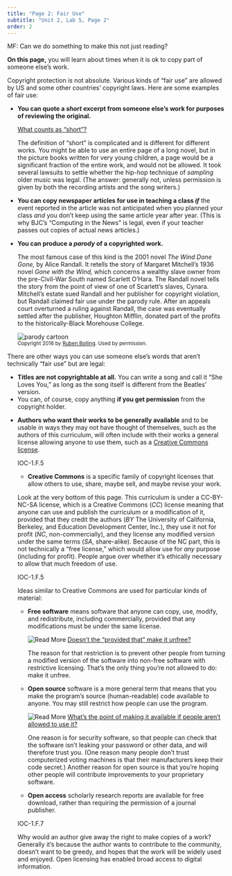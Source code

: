 ```yaml
---
title: "Page 2: Fair Use"
subtitle: "Unit 2, Lab 5, Page 2"
order: 2
---
```


::: todo
<p>MF: Can we do something to make this not just reading?</p>
:::

::: learn
<p><strong>On this page,</strong> you will learn about times when it is
ok to copy part of someone else's work.</p>
:::

<p>

Copyright protection is not absolute. Various kinds of "fair use" are
allowed by US and some other countries' copyright laws. Here are some
examples of fair use:

<ul>

<li>

<strong>You can quote a <em>short</em> excerpt from someone else's work
for purposes of reviewing the original.</strong>

::: endnote
<a href="#hint-short" data-toggle="collapse" title="What counts as a 'short' excerpt'?">What
counts as "short"?</a>

::: {#hint-short .collapse}
The definition of "short" is complicated and is different for different
works. You might be able to use an entire page of a long novel, but in
the picture books written for very young children, a page would be a
significant fraction of the entire work, and would not be allowed. It
took several lawsuits to settle whether the hip-hop technique of<em>
sampling</em> older music was legal. (The answer: generally not, unless
permission is given by both the recording artists and the song writers.)
:::
:::

</li>

<li><strong>You can copy newspaper articles for use in teaching a class
<em>if</em></strong> the event reported in the article was not
anticipated when you planned your class <em>and</em> you don't keep
using the same article year after year. (This is why BJC's "Computing in
the News" is legal, even if your teacher passes out copies of actual
news articles.)</li>

<li>

<strong>You can produce a <em>parody</em> of a copyrighted
work.</strong>

::: endnote
The most famous case of this kind is the 2001 novel <em>The Wind Done
Gone,</em> by Alice Randall. It retells the story of Margaret Mitchell's
1936 novel <em>Gone with the Wind,</em> which concerns a wealthy slave
owner from the pre-Civil-War South named Scarlett O'Hara. The Randall
novel tells the story from the point of view of one of Scarlett's
slaves, Cynara. Mitchell's estate sued Randall and her publisher for
copyright violation, but Randall claimed fair use under the parody rule.
After an appeals court overturned a ruling against Randall, the case was
eventually settled after the publisher, Houghton Mifflin, donated part
of the profits to the historically-Black Morehouse College.
:::

<img src="/img/5-algorithms/parodius.gif" alt="parody cartoon" class="indent"/><br />
<small class="indent">Copyright 2016 by
<a href="http://www.gocomics.com/super-fun-pak-comix/2016/01/12" target="_blank" title="Super-Fun-Pak Comix">Ruben
Bolling</a>. Used by permission.</small>

</li>

</ul>

</p>

<p>

There are other ways you can use someone else's words that aren't
technically "fair use" but are legal:

<ul>

<li><strong>Titles are not copyrightable at all.</strong> You can write
a song and call it "She Loves You," as long as the song itself is
different from the Beatles' version.</li>

<li>You can, of course, copy anything <strong>if you get
permission</strong> from the copyright holder.</li>

<li>

<strong>Authors who want their works to be generally available</strong>
and to be usable in ways they may not have thought of themselves, such
as the authors of this curriculum, will often include with their works a
general license allowing anyone to use them, such as a
<a href="https://creativecommons.org/licenses/" target="_blank" title="Creative Commons: About The Licenses">Creative
Commons license</a>.

::: vocabFullWidth
::: ap-standard
IOC-1.F.5
:::

<ul>

<li><strong>Creative Commons</strong> is a specific family of copyright
licenses that allow others to use, share, maybe sell, and maybe revise
your work.</li>

</ul>
:::

::: endnote
Look at the very bottom of this page. This curriculum is under a
CC-BY-NC-SA license, which is a Creative Commons (<em>CC</em>) license
meaning that anyone can use and publish the curriculum or a modification
of it, provided that they credit the authors (<em>BY</em> The University
of California, Berkeley, and Education Development Center, Inc.), they
use it not for profit (<em>NC</em>, non-commercially), and they license
any modified version under the same terms (<em>SA</em>, share-alike).
Because of the NC part, this is not technically a "free license," which
would allow use for <em>any</em> purpose (including for profit). People
argue over whether it's ethically necessary to allow that much freedom
of use.
:::

::: vocabFullWidth
::: ap-standard
IOC-1.F.5
:::

<p>

Ideas similar to Creative Commons are used for particular kinds of
material:

<ul>

<li><strong>Free software</strong> means software that anyone can copy,
use, modify, and redistribute, including commercially, provided that any
modifications must be under the same license.</li>

::: endnote
<img src="/img/icons/read-more.png" title="Read More" alt="Read More" class="inline"/>
<a href="#why-free" data-toggle="collapse" title="Doesn't the &ldquo;provided that&rdquo; make it unfree?">Doesn't
the "provided that" make it unfree?</a>

::: {#why-free .collapse}
The reason for that restriction is to prevent other people from turning
a modified version of the software into non-free software with
restrictive licensing. That's the only thing you're not allowed to do:
make it unfree.
:::
:::

<li><strong>Open source</strong> software is a more general term that
means that you make the program's source (human-readable) code available
to anyone. You may still restrict how people can use the program.</li>

::: endnote
<img src="/img/icons/read-more.png" title="Read More" alt="Read More" class="inline"/>
<a href="#why-open" data-toggle="collapse" title="What's the point of making it available if people aren't allowed to use it?">What's
the point of making it available if people aren't allowed to use it?</a>

::: {#why-open .collapse}
One reason is for security software, so that people can check that the
software isn't leaking your password or other data, and will therefore
trust you. (One reason many people don't trust computerized voting
machines is that their manufacturers keep their code secret.) Another
reason for open source is that you're hoping other people will
contribute improvements to your proprietary software.
:::
:::

<li><strong>Open access</strong> scholarly research reports are
available for free download, rather than requiring the permission of a
journal publisher.</li>

</ul>

</p>
:::

::: ap-standard
IOC-1.F.7
:::

<p>Why would an author give away the right to make copies of a work?
Generally it's because the author wants to contribute to the community,
doesn't want to be greedy, and hopes that the work will be widely used
and enjoyed. Open licensing has enabled broad access to digital
information.</p>

</li>

</ul>

</p>
